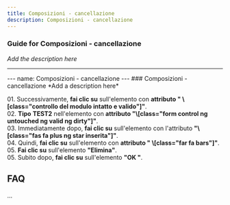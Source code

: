 ```yaml
---
title: Composizioni - cancellazione
description: Composizioni - cancellazione
---
```


### Guide for Composizioni - cancellazione

*Add the description here*

___

\--- name: Composizioni - cancellazione --- ### Composizioni - cancellazione \*Add a description here\*  
  
01\. Successivamente, **fai clic su** sull'elemento con **attributo " \\\[class="controllo del modulo intatto e valido"\]"**.  
02\. **Tipo** **TEST2** nell'elemento con **attributo "\\\[class="form control ng untouched ng valid ng dirty"\]"**.  
03\. Immediatamente dopo, **fai clic su** sull'elemento con l'attributo **"\\\[class="fas fa plus ng star inserita"\]"**.  
04\. Quindi, **fai clic su** sull'elemento con **attributo " \\\[class="far fa bars"\]"**.  
05\. **Fai clic su** sull'elemento **"Elimina"**.  
05\. Subito dopo, **fai clic su** sull'elemento **"OK "**.  

FAQ
---

...